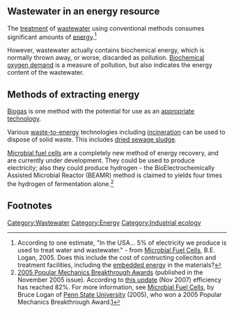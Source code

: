 {{Lang|[[Energie aus Abwasser|Deutsch]] - [[Energy from wastewater|English]]}}
==Wastewater in an energy resource==
The [[wastewater treatment|treatment]] of [[wastewater]] using conventional methods consumes significant amounts of [[energy]].<ref>According to one estimate, "In the USA... 5% of electricity we produce is used to  		treat water and wastewater." - from [http://www.engr.psu.edu/ce/enve/mfc-Logan_files/mfc-Logan.htm Microbial Fuel Cells], B.E. Logan, 2005. Does this include the cost of contructing colleciton and treatment facilities, including the [[embedded energy]]{{w|embedded energy}} in the materials?{{sp}}</ref>

However, wastewater actually contains biochemical energy, which is normally thrown away, or worse, discarded as pollution. [[Biochemical oxygen demand]]{{w|Biochemical oxygen demand}} is a measure of pollution, but also indicates the energy content of the wastewater.

==Methods of extracting energy==
[[Biogas]] is one method with the potential for use as an [[appropriate technology]]. 

Various [[waste-to-energy]]{{w|Waste-to-energy}} technologies including [[incineration]]{{w|Incineration}} can be used to dispose of solid waste. This includes [[sludge drying|dried sewage sludge]].{{w|Sewage sludge treatment#Sludge disposal}}

[[Microbial fuel cells]]{{w|Microbial fuel cells}} are a completely new method of energy recovery, and are currently under development. They could be used to produce electricity; also they could produce hydrogen - the BioElectrochemically Assisted Microbial Reactor (BEAMR) method is claimed to yields four times the hydrogen of fermentation alone.<ref>[http://www.popularmechanics.com/technology/industry/1762911.html?page=8 2005 Popular Mechanics Breakthrough Awards] (published in the November 2005 issue). According to [http://www.popularmechanics.com/technology/industry/4225816.html?page=3 this update] (Nov 2007) efficiency has reached 82%. For more information, see [http://www.engr.psu.edu/ce/enve/mfc-Logan_files/mfc-Logan.htm Microbial Fuel Cells], by Bruce Logan of [[Penn State University]] (2005), who won a 2005 Popular Mechanics Breakthrough Award.[http://www.popularmechanics.com/technology/industry/1762911.html?page=8]</ref>

==Footnotes==
<references/>


[[Category:Wastewater]]
[[Category:Energy]]
[[Category:Industrial ecology]]
